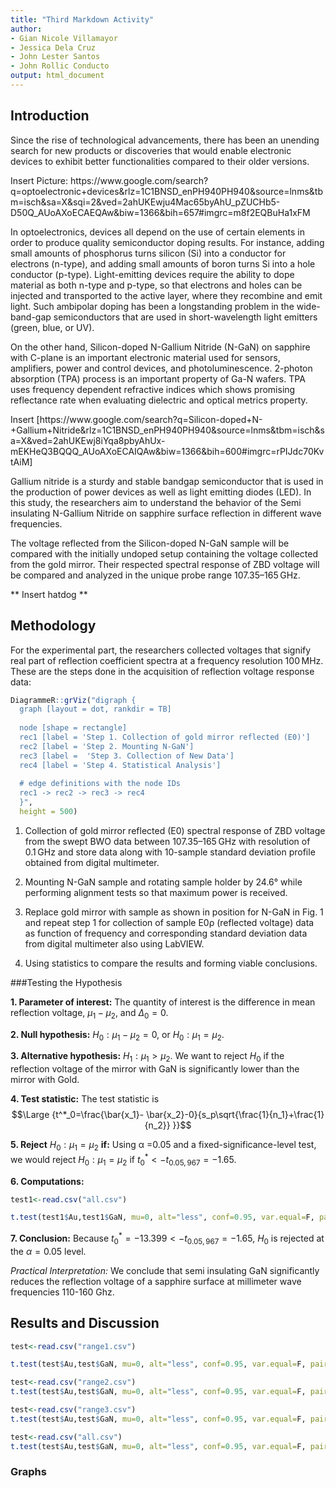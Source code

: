 ```yaml
---
title: "Third Markdown Activity"
author: 
- Gian Nicole Villamayor
- Jessica Dela Cruz
- John Lester Santos
- John Rollic Conducto
output: html_document
---
```


## Introduction 

<p>
Since the rise of technological advancements, there has been an unending search for new products or discoveries that would enable electronic devices to exhibit better functionalities compared to their older versions.

Insert Picture:
https://www.google.com/search?q=optoelectronic+devices&rlz=1C1BNSD_enPH940PH940&source=lnms&tbm=isch&sa=X&sqi=2&ved=2ahUKEwju4Mac65byAhU_pZUCHb5-D50Q_AUoAXoECAEQAw&biw=1366&bih=657#imgrc=m8f2EQBuHa1xFM

In optoelectronics, devices all depend on the use of certain elements in order to produce quality semiconductor doping results. For instance, adding small amounts of phosphorus turns silicon (Si) into a conductor for electrons (n-type), and adding small amounts of boron turns Si into a hole conductor (p-type). Light-emitting devices require the ability to dope material as both n-type and p-type, so that electrons and holes can be injected and transported to the active layer, where they recombine and emit light. Such ambipolar doping has been a longstanding problem in the wide-band-gap semiconductors that are used in short-wavelength light emitters (green, blue, or UV). 

On the other hand, Silicon-doped N-Gallium Nitride (N-GaN) on sapphire with C-plane is an important electronic material used for sensors, amplifiers, power and control devices, and photoluminescence. 2-photon absorption (TPA) process is an important property of Ga-N wafers. TPA uses frequency dependent refractive indices which shows promising reflectance rate when evaluating dielectric and optical metrics property.

Insert [https://www.google.com/search?q=Silicon-doped+N-+Gallium+Nitride&rlz=1C1BNSD_enPH940PH940&source=lnms&tbm=isch&sa=X&ved=2ahUKEwj8iYqa8pbyAhUx-mEKHeQ3BQQQ_AUoAXoECAIQAw&biw=1366&bih=600#imgrc=rPIJdc70KvtAiM]

Gallium nitride is a sturdy and stable bandgap semiconductor that is used in the production of power devices as well as light emitting diodes (LED). In this study, the researchers aim to understand the behavior of the Semi insulating N-Gallium Nitride on sapphire surface reflection in different wave frequencies. 

The voltage reflected from the Silicon-doped N-GaN sample will be compared with the initially undoped setup containing the voltage collected from the gold mirror. Their respected spectral response of ZBD voltage will be compared and analyzed  in the unique probe range 107.35–165 GHz.

**  Insert hatdog ** 



## Methodology

For the experimental part, the researchers collected voltages that signify real part of reflection coefficient spectra at a frequency resolution 100 MHz. These are the steps done in the acquisition of reflection voltage response data:


```r
DiagrammeR::grViz("digraph {
  graph [layout = dot, rankdir = TB]
  
  node [shape = rectangle]        
  rec1 [label = 'Step 1. Collection of gold mirror reflected (E0)']
  rec2 [label = 'Step 2. Mounting N-GaN']
  rec3 [label =  'Step 3. Collection of New Data']
  rec4 [label = 'Step 4. Statistical Analysis']
  
  # edge definitions with the node IDs
  rec1 -> rec2 -> rec3 -> rec4
  }",
  height = 500)
```

1.
Collection of gold mirror reflected (E0) spectral response of ZBD voltage from the swept BWO data between 107.35–165 GHz with resolution of 0.1 GHz and store data along with 10-sample standard deviation profile obtained from digital multimeter.

2.
Mounting N-GaN sample and rotating sample holder by 24.6° while performing alignment tests so that maximum power is received.

3.
Replace gold mirror with sample as shown in position for N-GaN in Fig. 1 and repeat step 1 for collection of sample E0ρ (reflected voltage) data as function of frequency and corresponding standard deviation data from digital multimeter also using LabVIEW.

4. Using statistics to compare the results and forming viable conclusions.

</p>

###Testing the Hypothesis

<p> **1. Parameter of interest:** The quantity of interest is the
difference in mean reflection voltage, $μ_1 − μ_2$, and $Δ_0 = 0$.


<p> **2. Null hypothesis:** $H_0: μ_1 − μ_2 = 0,$ or $H_0: μ_1 = μ_2.$
<p> **3. Alternative hypothesis:** $H_1: μ_1 > μ_2$. We want to reject $H_0$ if the reflection voltage of the mirror with GaN is significantly lower than the mirror with Gold.
<p> **4. Test statistic:** The test statistic is
$$\Large {t^*_0=\frac{\bar{x_1}- \bar{x_2}-0}{s_p\sqrt{\frac{1}{n_1}+\frac{1}{n_2}} }}$$
<p> **5. Reject** $H_0:μ_1 = μ_2$ **if:** Using α =0.05 and a fixed-significance-level
test, we would reject $H_0:μ_1 = μ_2$ if $t^*_0 < -t_{0.05,967} = -1.65$.
<p> **6. Computations:**
```r
test1<-read.csv("all.csv")
```
```r
t.test(test1$Au,test1$GaN, mu=0, alt="less", conf=0.95, var.equal=F, paired=F)
```
<p> **7. Conclusion:** Because $t^*_0 = -13.399<-t_{0.05,967} = -1.65$, $H_0$ is rejected at the $α = 0.05$ level.
<div class="ans"><p> *Practical Interpretation:* We conclude that semi insulating GaN significantly reduces the reflection voltage of a sapphire surface at millimeter wave frequencies 110-160 Ghz.

## Results and Discussion

```r
test<-read.csv("range1.csv")
```
```r
t.test(test$Au,test$GaN, mu=0, alt="less", conf=0.95, var.equal=F, paired=F)
```

```r
test<-read.csv("range2.csv")
t.test(test$Au,test$GaN, mu=0, alt="less", conf=0.95, var.equal=F, paired=F)
```

```r
test<-read.csv("range3.csv")
t.test(test$Au,test$GaN, mu=0, alt="less", conf=0.95, var.equal=F, paired=F)
```

```r
test<-read.csv("all.csv")
t.test(test$Au,test$GaN, mu=0, alt="less", conf=0.95, var.equal=F, paired=F)
```


### Graphs






